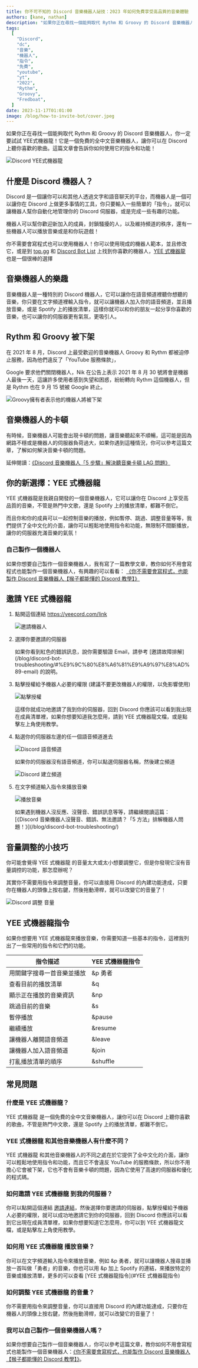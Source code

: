 ```yaml
---
title: 你不可不知的 Discord 音樂機器人祕技：2023 年如何免費享受高品質的音樂體驗
authors: [kane, nathan]
description: "如果你正在尋找一個能夠取代 Rythm 和 Groovy 的 Discord 音樂機器人，你一定要試試 YEE式機器龍！它是一個免費的全中文音樂機器人，讓你可以在 Discord 上聽你喜歡的歌曲。這篇文章會告訴你如何使用它的指令和功能！"
tags:
  [
    "Discord",
    "dc",
    "音樂",
    "機器人",
    "指令",
    "免費",
    "youtube",
    "yt",
    "2022",
    "Rythm",
    "Groovy",
    "Fredboat",
  ]
date: 2023-11-17T01:01:00
image: /blog/how-to-invite-bot/cover.jpeg
---
```


如果你正在尋找一個能夠取代 Rythm 和 Groovy 的 Discord 音樂機器人，你一定要試試 YEE式機器龍！它是一個免費的全中文音樂機器人，讓你可以在 Discord 上聽你喜歡的歌曲。這篇文章會告訴你如何使用它的指令和功能！

![Discord YEE式機器龍](/blog/how-to-invite-bot/cover.jpeg)

## 什麼是 Discord 機器人？

Discord 是一個讓你可以和其他人透過文字和語音聊天的平台，而機器人是一個可以讓你在 Discord 上做更多事情的工具，你只要輸入一些簡單的「指令」，就可以讓機器人幫你自動化地管理你的 Discord 伺服器，或是完成一些有趣的功能。

機器人可以幫你歡迎新加入的成員，封鎖騷擾的人，以及維持頻道的秩序，還有一些機器人可以播放音樂或是和你玩遊戲！

你不需要會寫程式也可以使用機器人！你可以使用現成的機器人範本，並且修改它，或是到 [top.gg](https://top.gg) 和 [Discord Bot List](https://discord.bots.gg) 上找到你喜歡的機器人，[YEE 式機器龍](https://yeecord.com/) 也是一個很棒的選擇

<Adsense />

## 音樂機器人的樂趣

音樂機器人是一種特別的 Discord 機器人，它可以讓你在語音頻道裡聽你想聽的音樂，你只要在文字頻道裡輸入指令，就可以讓機器人加入你的語音頻道，並且播放音樂，或是 Spotify 上的播放清單，這樣你就可以和你的朋友一起分享你喜歡的音樂，也可以讓你的伺服器更有氣氛，更吸引人。

## Rythm 和 Groovy 被下架

在 2021 年 8 月，Discord 上最受歡迎的音樂機器人 Groovy 和 Rythm 都被迫停止服務，因為他們違反了「YouTube 服務條款」，

Google 要求他們關閉機器人，Nik 在公告上表示 2021 年 8 月 30 號將會是機器人最後一天，這讓許多使用者感到失望和困惑，紛紛轉向 Rythm 這個機器人，但是 Rythm 也在 9 月 15 號被 Google 終止。

![Groovy擁有者表示他的機器人將被下架](/blog/how-to-invite-bot/groovy-down.png)

## 音樂機器人的卡頓

有時候，音樂機器人可能會出現卡頓的問題，讓音樂聽起來不順暢，這可能是因為網路不穩或是機器人的伺服器負荷過大，如果你遇到這種情況，你可以參考這篇文章，了解如何解決音樂卡頓的問題。

延伸閱讀：[《Discord 音樂機器人「5 步驟」解決聽音樂卡頓 LAG 問題》](/blog/fix-music-lag/)

## 你的新選擇：YEE 式機器龍

YEE 式機器龍是我親自開發的一個音樂機器人，它可以讓你在 Discord 上享受高品質的音樂，不管是熱門中文歌，還是 Spotify 上的播放清單，都難不倒它。

而且你和你的成員可以一起控制音樂的播放，例如暫停、跳過、調整音量等等，我們提供了全中文化的介面，讓你可以輕鬆地使用指令和功能，無限制不間斷播放，讓你的伺服器充滿音樂的氣氛！

<Adsense />

### 自己製作一個機器人

如果你想要自己製作一個音樂機器人，我有寫了一篇教學文章，教你如何不用會寫程式也能製作一個音樂機器人，有興趣的可以看看： [《你不需要會寫程式，也能製作 Discord 音樂機器人【猴子都能懂的 Discord 教學】》](/blog/make-discord-music-bot-without-coding/)

## 邀請 YEE 式機器龍

1. 點開這個連結 https://yeecord.com/link

   ![邀請機器人](/blog/how-to-invite-bot/invite-bot-1.png)

2. 選擇你要邀請的伺服器

   <Tip title="有用的小提示">
     如果你看到紅色的錯誤訊息，說你需要驗證 Email，請參考
     [邀請故障排解](/blog/discord-bot-troubleshooting/#%E9%9C%80%E8%A6%81%E9%A9%97%E8%AD%89-email)
     的說明。
   </Tip>

3. 點擊授權給予機器人必要的權限 (建議不要更改機器人的權限，以免影響使用)

   ![點擊授權](/blog/how-to-invite-bot/invite-bot-2.png)

   這樣你就成功地邀請了我到你的伺服器，回到 Discord 你應該可以看到我出現在成員清單裡，如果你想要知道我怎麼用，請到 YEE 式機器龍文檔，或是點擊左上角使用教學。

4. 點選你的伺服器左邊的任一個語音頻道進去

   ![Discord 語音頻道](/blog/how-to-invite-bot/voice-channel.png)

   如果你的伺服器沒有語音頻道，你可以點選伺服器名稱，然後建立頻道

   ![Discord 建立頻道](/blog/how-to-invite-bot/create-channel.png)

5. 在文字頻道輸入指令來播放音樂

   ![播放音樂](/blog/how-to-invite-bot/play-music.jpg)

   <Tip title="有用的小提示">
     如果遇到機器人沒反應、沒聲音、錯誤訊息等等，請繼續閱讀這篇：[《Discord
     音樂機器人沒聲音、錯誤、無法邀請？「5
     方法」排解機器人問題！》](/blog/discord-bot-troubleshooting/)
   </Tip>

<Adsense />

## 音量調整的小技巧

你可能會覺得 YEE 式機器龍 的音量太大或太小想要調整它，但是你發現它沒有音量調控的功能，那怎麼辦呢？

其實你不需要用指令來調整音量，你可以直接用 Discord 的內建功能達成，只要你在機器人的頭像上按右鍵，然後拖動滑桿，就可以改變它的音量了！

![Discord 調整 音量](/blog/how-to-invite-bot/adjust_volume.png)

## YEE 式機器龍指令

如果你想要用 YEE 式機器龍來播放音樂，你需要知道一些基本的指令，這裡我列出了一些常用的指令和它們的功能。

| 指令描述                   | YEE 式機器龍指令 |
| -------------------------- | ---------------- |
| 用關鍵字搜尋一首音樂並播放 | &p 勇者          |
| 查看目前的播放清單         | &q               |
| 顯示正在播放的音樂資訊     | &np              |
| 跳過目前的音樂             | &s               |
| 暫停播放                   | &pause           |
| 繼續播放                   | &resume          |
| 讓機器人離開語音頻道       | &leave           |
| 讓機器人加入語音頻道       | &join            |
| 打亂播放清單的順序         | &shuffle         |

<Adsense />

## 常見問題

### 什麼是 YEE 式機器龍？

YEE 式機器龍 是一個免費的全中文音樂機器人，讓你可以在 Discord 上聽你喜歡的歌曲，不管是熱門中文歌，還是 Spotify 上的播放清單，都難不倒它。

### YEE 式機器龍 和其他音樂機器人有什麼不同？

YEE 式機器龍 和其他音樂機器人的不同之處在於它提供了全中文化的介面，讓你可以輕鬆地使用指令和功能，而且它不會違反 YouTube 的服務條款，所以你不用擔心它會被下架，它也不會有音樂卡頓的問題，因為它使用了高速的伺服器和優化的程式碼。

### 如何邀請 YEE 式機器龍 到我的伺服器？

你可以點開這個連結 [邀請連結](https://yeecord.com/link)，然後選擇你要邀請的伺服器，點擊授權給予機器人必要的權限，就可以成功地邀請它到你的伺服器，回到 Discord 你應該可以看到它出現在成員清單裡，如果你想要知道它怎麼用，你可以到 YEE 式機器龍文檔，或是點擊左上角使用教學。

### 如何用 YEE 式機器龍 播放音樂？

你可以在文字頻道輸入指令來播放音樂，例如 &p 勇者，就可以讓機器人搜尋並播放一首叫做「勇者」的音樂，你也可以用 &p 加上 Spotify 的連結，來播放特定的音樂或播放清單，更多的可以查看 [YEE 式機器龍指令](#YEE 式機器龍指令)

### 如何調整 YEE 式機器龍 的音量？

你不需要用指令來調整音量，你可以直接用 Discord 的內建功能達成，只要你在機器人的頭像上按右鍵，然後拖動滑桿，就可以改變它的音量了！

### 我可以自己製作一個音樂機器人嗎？

如果你想要自己製作一個音樂機器人，你可以參考這篇文章，教你如何不用會寫程式也能製作一個音樂機器人：[《你不需要會寫程式，也能製作 Discord 音樂機器人【猴子都能懂的 Discord 教學】》](/blog/make-discord-music-bot-without-coding/)。

<Adsense />
